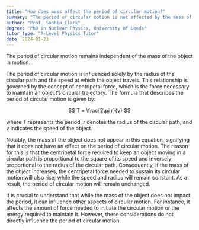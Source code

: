 ```yaml
---
title: "How does mass affect the period of circular motion?"
summary: "The period of circular motion is not affected by the mass of the object."
author: "Prof. Sophia Clark"
degree: "PhD in Nuclear Physics, University of Leeds"
tutor_type: "A-Level Physics Tutor"
date: 2024-01-21
---
```


The period of circular motion remains independent of the mass of the object in motion.

The period of circular motion is influenced solely by the radius of the circular path and the speed at which the object travels. This relationship is governed by the concept of centripetal force, which is the force necessary to maintain an object’s circular trajectory. The formula that describes the period of circular motion is given by:

$$
T = \frac{2\pi r}{v}
$$

where $T$ represents the period, $r$ denotes the radius of the circular path, and $v$ indicates the speed of the object.

Notably, the mass of the object does not appear in this equation, signifying that it does not have an effect on the period of circular motion. The reason for this is that the centripetal force required to keep an object moving in a circular path is proportional to the square of its speed and inversely proportional to the radius of the circular path. Consequently, if the mass of the object increases, the centripetal force needed to sustain its circular motion will also rise, while the speed and radius will remain constant. As a result, the period of circular motion will remain unchanged.

It is crucial to understand that while the mass of the object does not impact the period, it can influence other aspects of circular motion. For instance, it affects the amount of force needed to initiate the circular motion or the energy required to maintain it. However, these considerations do not directly influence the period of circular motion.
    